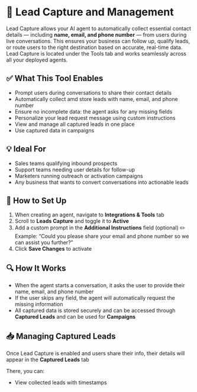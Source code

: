 # 📇 Lead Capture and Management 

Lead Capture allows your AI agent to automatically collect essential contact details — including **name, email, and phone number** — from users during live conversations. This ensures your business can follow up, qualify leads, or route users to the right destination based on accurate, real-time data.
Lead Capture is located under the Tools tab and works seamlessly across all your deployed agents.

## ✅ What This Tool Enables

- Prompt users during conversations to share their contact details
- Automatically collect amd store leads with name, email, and phone number
- Ensure no incomplete data: the agent asks for any missing fields
- Personalize your lead request message using custom instructions
- View and manage all captured leads in one place
- Use captured data in campaigns

## 💡 Ideal For

- Sales teams qualifying inbound prospects
- Support teams needing user details for follow-up
- Marketers running outreach or activation campaigns
- Any business that wants to convert conversations into actionable leads

## 🔧 How to Set Up

1. When creating an agent, navigate to **Integrations & Tools** tab
2. Scroll to **Leads Capture** and toggle it to **Active**
3. Add a custom prompt in the **Additional Instructions** field (optional)
✏️ Example: “Could you please share your email and phone number so we can assist you further?”
4. Click **Save Changes** to activate

## 🔍 How It Works

 - When the agent starts a conversation, it asks the user to provide their name, email, and phone number
 - If the user skips any field, the agent will automatically request the missing information
 - All captured data is stored securely and can be accessed through **Captured Leads** and can be used for **Campaigns**

## 📥 Managing Captured Leads

Once Lead Capture is enabled and users share their info, their details will appear in the **Captured Leads** tab

There, you can:
 - View collected leads with timestamps


